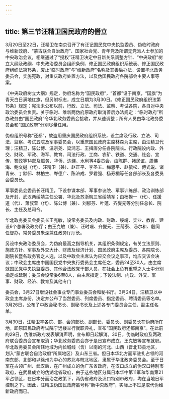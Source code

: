 ```yaml
---
---
---
```

title: 第三节汪精卫国民政府的僭立
---



3月20日至22日，汪精卫在南京召开了有汪记国民党中央执监委员、伪临时政府与维新政府、“蒙古联合自治政府”、国家社会党、青年党及所谓无党派人士参加的中央政治会议，相继通过了“授权”汪精卫决定中日新关系调整方针、“中央政府”树立大纲及政纲、中央政治委员会组织条例、修正国民政府组织系统表、修正国民政府组织法第15条，废止“临时政府”与“维新政府”名称及其善后办法，设置华北政务委员会，实施宪政，对重庆政府处置方法，以及伪国民政府各院部会主要人事等案。

《中央政府树立大纲》规定，伪府名称为“国民政府”，“首都”设于南京，“国旗”为青天白日满地红旗，但另附标志，成立日期为3月30日。《修正国民政府组织法第15条》规定：宪法未公布以前，行政、立法、司法、监察、考试各院，各自对中央政治委员会负责。关于临时、维新两伪府原政府取消善后办法规定：“临时政府”所办政务由“国民政府”令华北政务委员会接收，并从速调整；所有人员由华北政务委员会和“国民政府”分别尽量任用。

伪府组织号称“还都”，故盗用重庆国民政府组织系统，设主席及行政、立法、司法、监察、考试五院及军事委员会，以重庆国民政府主席林森为主席，由汪精卫代理；汪精卫，陈公博、温宗尧、梁鸿志、王揖唐分任各院院长。行政院设内政、外交、财政、军政、海军、教育、司法行政、工商、农矿、铁道、交通、社会、宣传、警政等14部及赈务、华侨、边疆、水利等4委员会，由陈群、褚民谊、周佛海、鲍文樾（代）、汪精卫（兼）、赵正平、李圣五、梅思平、赵毓松、傅式说、诸青来、丁默邨、林柏生、岑德广、陈济成、罗君强、杨寿楣等任各部部长及各委员会委员长。

军事委员会委员长汪精卫，下设参谋本部、军事参议院、军事训练部、政治训练部及开封、武汉两绥靖主任公署、华北及苏浙皖三省绥靖军；由杨揆一（代）、任援道（代）、萧叔萱（代）、陈公博（兼）、刘郁芬、叶蓬、齐燮元等分别任总长、院长、主任及总司令。

华北政务委员会委员长王克敏，设常务委员及内政、财政、绥靖、实业、教育、建设6个总署及政务厅；由王克敏（兼）、汪时璟、齐燮元、王荫泰、汤尔和、殷同任督办，常务委员朱深兼任政务厅厅长。

另设中央政治委员会，为伪府最高之指导机关，其组织条例规定，有关立法原则、施政方针、军事及外交大计、财政及经济计划、国民政府主席及委员、各院院长、副院长暨各政务官之人选，以及中政会主席认为应交会议之事项，均应交该会决议；中政会主席由中国国民党中央执行委员会主席任之，委员24至30人，由主席就国民党中央执监委员、其他合法政党干部人员、在社会上负有重望之人士中分别指定或延聘；委员会设常委6至8人，由主席指定；下设法制、内政、外交、军事、财政、经济、教育及其他专门

委员会，3月27日增设社会事业专门事业委员会和秘书厅。3月24日，汪精卫以中政会主席身份，决定并公布了当然委员、列席委员、指定委员、聘请委员等名单。3月26日，公布了中政会秘书长、副秘书长及上述各专门委员会主任、副主任名单。

3月30日，汪精卫率各院、部、会的部长、副部长、委员长、副委员长在伪府所在地，即原国民政府考试院宁远楼举行就职典礼，宣布“国民政府还都南京”。在此前的29日，伪维新政府发表解消声明，宣布即日起解消。30日，伪临时政府及两政府联合委员会宣布取消；华北政务委员会亦于是日宣布成立，王克敏等宣布就职。华北政务委员会所辖地域为内长城线（含）以南的河北、山西（晋北13县地区，划入“蒙古联合自治政府”所属地区）及山东三省。但日本华北方面军驻扎占领的河南东部、北部和以徐州为中心的苏北与皖北地区，隶属于华北政务委员会。至于日军在占领广州、武汉后，在广州成立的伪广东省政府，在汉口成立的伪汉口特别市政府，在武昌成立的伪湖北省政府，由于这些地区分属日本华中第11军和华南第21军占领区，在日本分而治之政策下，两伪省政府及汉口特别市政府，均在当地日军控制之下。因此，汪精卫伪国民政府虽号称“新中央政府”，实际上不过是取代伪维新政府而已。